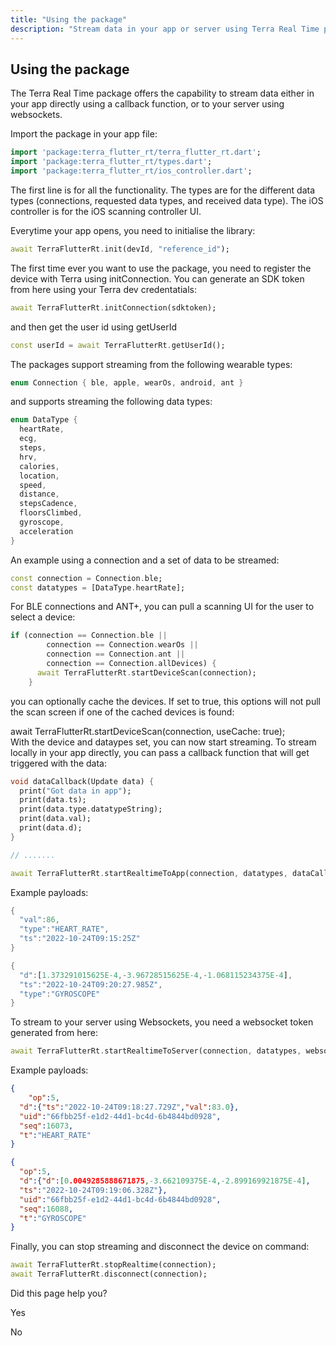 ```yaml
---
title: "Using the package"
description: "Stream data in your app or server using Terra Real Time package"
---
```

## Using the package

The Terra Real Time package offers the capability to stream data either in your app directly using a callback function, or to your server using websockets.

Import the package in your app file:

```dart
import 'package:terra_flutter_rt/terra_flutter_rt.dart';
import 'package:terra_flutter_rt/types.dart';
import 'package:terra_flutter_rt/ios_controller.dart';

```

The first line is for all the functionality. The types are for the different data types (connections, requested data types, and received data type). The iOS controller is for the iOS scanning controller UI.

Everytime your app opens, you need to initialise the library:

```dart
await TerraFlutterRt.init(devId, "reference_id");

```

The first time ever you want to use the package, you need to register the device with Terra using initConnection. You can generate an SDK token from here using your Terra dev credentatials:

```dart
await TerraFlutterRt.initConnection(sdktoken);

```

and then get the user id using getUserId

```dart
const userId = await TerraFlutterRt.getUserId();

```

The packages support streaming from the following wearable types:

```dart
enum Connection { ble, apple, wearOs, android, ant }

```

and supports streaming the following data types:

```dart
enum DataType {
  heartRate,
  ecg,
  steps,
  hrv,
  calories,
  location,
  speed,
  distance,
  stepsCadence,
  floorsClimbed,
  gyroscope,
  acceleration
}

```

An example using a connection and a set of data to be streamed:

```dart
const connection = Connection.ble;
const datatypes = [DataType.heartRate];

```

For BLE connections and ANT+, you can pull a scanning UI for the user to select a device:

```dart
if (connection == Connection.ble ||
        connection == Connection.wearOs ||
        connection == Connection.ant ||
        connection == Connection.allDevices) {
      await TerraFlutterRt.startDeviceScan(connection);
	}

```

you can optionally cache the devices. If set to true, this options will not pull the scan screen if one of the cached devices is found:

await TerraFlutterRt.startDeviceScan(connection, useCache: true);  
With the device and dataypes set, you can now start streaming. To stream locally in your app directly, you can pass a callback function that will get triggered with the data:

```dart
void dataCallback(Update data) {
  print("Got data in app");
  print(data.ts);
  print(data.type.datatypeString);
  print(data.val);
  print(data.d);
}

// .......

await TerraFlutterRt.startRealtimeToApp(connection, datatypes, dataCallback);

```

Example payloads:

```dart
{
  "val":86,
  "type":"HEART_RATE",
  "ts":"2022-10-24T09:15:25Z"
}

{
  "d":[1.373291015625E-4,-3.96728515625E-4,-1.068115234375E-4],
  "ts":"2022-10-24T09:20:27.985Z",
  "type":"GYROSCOPE"
}

```

To stream to your server using Websockets, you need a websocket token generated from here:

```dart
await TerraFlutterRt.startRealtimeToServer(connection, datatypes, websockettoken);

```

Example payloads:

```json
{
	"op":5,
  "d":{"ts":"2022-10-24T09:18:27.729Z","val":83.0},
  "uid":"66fbb25f-e1d2-44d1-bc4d-6b4844bd0928",
  "seq":16073,
  "t":"HEART_RATE"
}

{
  "op":5,
  "d":{"d":[0.0049285888671875,-3.662109375E-4,-2.899169921875E-4],
  "ts":"2022-10-24T09:19:06.328Z"},
  "uid":"66fbb25f-e1d2-44d1-bc4d-6b4844bd0928",
  "seq":16088,
  "t":"GYROSCOPE"
}

```

Finally, you can stop streaming and disconnect the device on command:

```dart
await TerraFlutterRt.stopRealtime(connection);
await TerraFlutterRt.disconnect(connection);

```

Did this page help you?

Yes

No